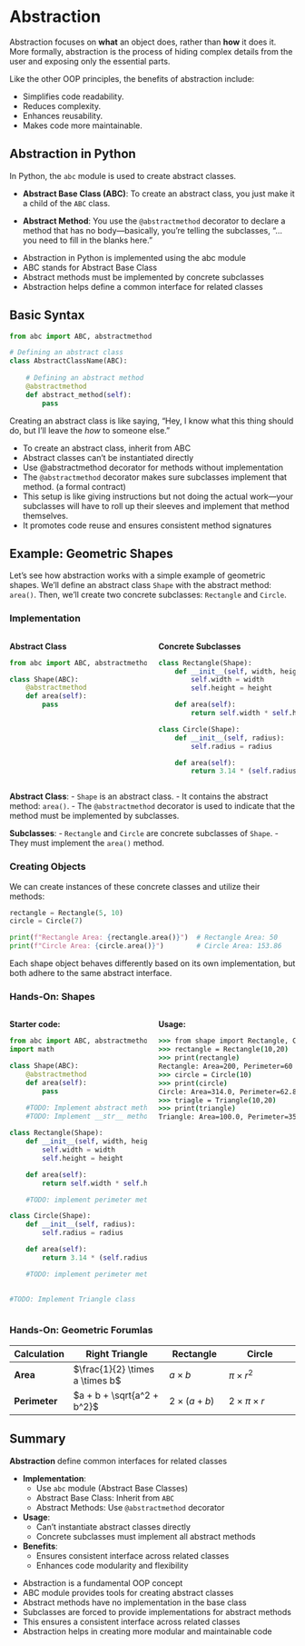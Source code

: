 # Abstraction

Abstraction focuses on **what** an object does, rather than **how** it does it.  More formally, abstraction is the process of hiding complex details from the user and exposing only the essential parts.

::: {.notes}
Like the other OOP principles, the benefits of abstraction include:

- Simplifies code readability.
- Reduces complexity.
- Enhances reusability.
- Makes code more maintainable.
:::

## Abstraction in Python

In Python, the `abc` module is used to create abstract classes. 

- **Abstract Base Class (ABC)**: To create an abstract class, you just make it a child of the `ABC` class.
  
- **Abstract Method**: You use the `@abstractmethod` decorator to declare a method that has no body—basically, you're telling the subclasses, "...you need to fill in the blanks here."

::: {.notes}
- Abstraction in Python is implemented using the abc module
- ABC stands for Abstract Base Class
- Abstract methods must be implemented by concrete subclasses
- Abstraction helps define a common interface for related classes
:::

## Basic Syntax

```python
from abc import ABC, abstractmethod

# Defining an abstract class
class AbstractClassName(ABC):
    
    # Defining an abstract method
    @abstractmethod
    def abstract_method(self):
        pass
```

::: {.notes}
Creating an abstract class is like saying,  “Hey, I know what this thing should do, but I'll leave the *how* to someone else.”

- To create an abstract class, inherit from ABC
- Abstract classes can't be instantiated directly
- Use @abstractmethod decorator for methods without implementation
- The `@abstractmethod` decorator makes sure subclasses implement that method. (a formal contract)
- This setup is like giving instructions but not doing the actual work—your subclasses will have to roll up their sleeves and implement that method themselves.
- It promotes code reuse and ensures consistent method signatures
:::


## Example: Geometric Shapes

Let's see how abstraction works with a simple example of geometric shapes.  We'll define an abstract class `Shape` with the abstract method: `area()`. Then, we'll create two concrete subclasses: `Rectangle` and `Circle`.

### Implementation {.hide}

:::: {.columns .smaller-70}

::: {.column width="50%"}
**Abstract Class**

```python
from abc import ABC, abstractmethod

class Shape(ABC):
    @abstractmethod
    def area(self):
        pass
```
:::

::: {.column width="50%"}
**Concrete Subclasses**

```python
class Rectangle(Shape):
    def __init__(self, width, height):
        self.width = width
        self.height = height

    def area(self):
        return self.width * self.height

class Circle(Shape):
    def __init__(self, radius):
        self.radius = radius

    def area(self):
        return 3.14 * (self.radius ** 2)
```
:::

::::



::: {.notes}

**Abstract Class**:
- `Shape` is an abstract class.
- It contains the abstract method: `area()`.
- The `@abstractmethod` decorator is used to indicate that the method must be implemented by subclasses.

**Subclasses**:
- `Rectangle` and `Circle` are concrete subclasses of `Shape`.
- They must implement the `area()` method.
:::

### Creating Objects {.hide}

We can create instances of these concrete classes and utilize their methods:

```python
rectangle = Rectangle(5, 10)
circle = Circle(7)

print(f"Rectangle Area: {rectangle.area()}")  # Rectangle Area: 50
print(f"Circle Area: {circle.area()}")        # Circle Area: 153.86
```

::: {.notes}
Each shape object behaves differently based on its own implementation, but both adhere to the same abstract interface.
:::

### Hands-On: Shapes {.hide background-color="rgb(204, 255, 255)"}

::: {.smaller-60}

:::: {.columns}

::: {.column width="50%" filename="shape.py"}
**Starter code:**
```python
from abc import ABC, abstractmethod
import math

class Shape(ABC):
    @abstractmethod
    def area(self):
        pass

    #TODO: Implement abstract method for perimiter
    #TODO: Implement __str__ method to print details
   
class Rectangle(Shape):
    def __init__(self, width, height):
        self.width = width
        self.height = height

    def area(self):
        return self.width * self.height

    #TODO: implement perimeter method

class Circle(Shape):
    def __init__(self, radius):
        self.radius = radius

    def area(self):
        return 3.14 * (self.radius ** 2)

    #TODO: implement perimeter method
    

#TODO: Implement Triangle class

```
:::

::: {.column width=50%}
**Usage:**
```.csh
>>> from shape import Rectangle, Circle, Triangle
>>> rectangle = Rectangle(10,20)
>>> print(rectangle)
Rectangle: Area=200, Perimeter=60
>>> circle = Circle(10)
>>> print(circle)
Circle: Area=314.0, Perimeter=62.800000000000004
>>> triagle = Triangle(10,20)
>>> print(triangle)
Triangle: Area=100.0, Perimeter=35.47722557505166
```
:::

::::


:::

### Hands-On: Geometric Forumlas {.hide background-color="rgb(204, 255, 255)"}

::: {.smaller-90}
| Calculation    | Right Triangle                  | Rectangle          | Circle                  |
|----------------|---------------------------------|--------------------|-------------------------|
| **Area**       | $\frac{1}{2} \times a \times b$ | $a \times b$       | $\pi \times r^2$        |
| **Perimeter**  | $a + b + \sqrt{a^2 + b^2}$      | $2 \times (a + b)$ | $2 \times \pi \times r$ |

:::

## Summary

::: {.smaller-80}
**Abstraction** define common interfaces for related classes

- **Implementation**: 
  - Use `abc` module (Abstract Base Classes)
  - Abstract Base Class: Inherit from `ABC`
  - Abstract Methods: Use `@abstractmethod` decorator

- **Usage**:
  - Can't instantiate abstract classes directly
  - Concrete subclasses must implement all abstract methods

- **Benefits**:
  - Ensures consistent interface across related classes
  - Enhances code modularity and flexibility

:::

::: {.notes}
- Abstraction is a fundamental OOP concept
- ABC module provides tools for creating abstract classes
- Abstract methods have no implementation in the base class
- Subclasses are forced to provide implementations for abstract methods
- This ensures a consistent interface across related classes
- Abstraction helps in creating more modular and maintainable code
:::
